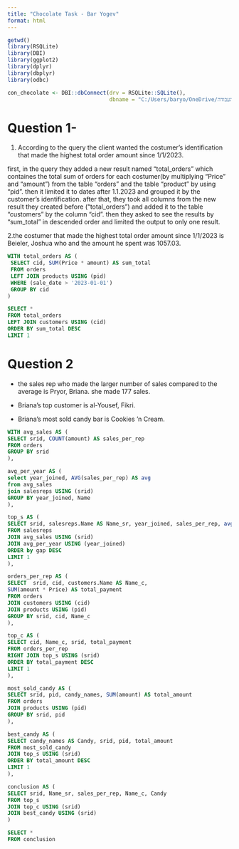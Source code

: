---
title: "Chocolate Task - Bar Yogev"
format: html
---
```{r}


getwd()
library(RSQLite)
library(DBI)
library(ggplot2)
library(dplyr)
library(dbplyr)
library(odbc)
```


```{r}

con_chocolate <- DBI::dbConnect(drv = RSQLite::SQLite(),
                                dbname = "C:/Users/baryo/OneDrive/שולחן העבודה/git/SQL-Assignment/chocolate.sqlite")


```


# Question 1- 
1. According to the query the client wanted the costumer's identification that made the highest total order amount since 1/1/2023.

first, in the query they added a new result named "total_orders" which containes the total sum of orders for each costumer(by multiplying "Price" and "amount") from the table "orders" and the table "product" by using "pid". then it limited it to dates after 1.1.2023 and grouped it by the customer’s identification. after that, they took all columns from the new result they created before ("total_orders") and added it to the table "customers" by the column "cid". then they asked to see the results by "sum_total" in descended order and limited the output to only one result.

2.the costumer that made the highest total order amount since 1/1/2023 is Beieler, Joshua
who and the amount he spent was 1057.03.

```{sql, connection = con_chocolate, output.var = "Q1"}

WITH total_orders AS (
 SELECT cid, SUM(Price * amount) AS sum_total
 FROM orders
 LEFT JOIN products USING (pid)
 WHERE (sale_date > '2023-01-01')
 GROUP BY cid
)

SELECT *
FROM total_orders
LEFT JOIN customers USING (cid)
ORDER BY sum_total DESC
LIMIT 1


```



# Question 2

- the sales rep who made the larger number of sales compared to the average is Pryor, Briana. she made 177 sales.

- Briana's top customer is al-Yousef, Fikri.

- Briana's most sold candy bar is Cookies 'n Cream.

```{sql, connection = con_chocolate, output.var = "Q2"}


WITH avg_sales AS (
SELECT srid, COUNT(amount) AS sales_per_rep
FROM orders 
GROUP BY srid
),

avg_per_year AS (
select year_joined, AVG(sales_per_rep) AS avg
from avg_sales
join salesreps USING (srid)
GROUP BY year_joined, Name
),

top_s AS (
SELECT srid, salesreps.Name AS Name_sr, year_joined, sales_per_rep, avg, (sales_per_rep - avg) AS gap
FROM salesreps
JOIN avg_sales USING (srid)
JOIN avg_per_year USING (year_joined)
ORDER by gap DESC
LIMIT 1
),

orders_per_rep AS (
SELECT  srid, cid, customers.Name AS Name_c, 
SUM(amount * Price) AS total_payment
FROM orders 
JOIN customers USING (cid) 
JOIN products USING (pid)
GROUP BY srid, cid, Name_c
),

top_c AS (
SELECT cid, Name_c, srid, total_payment
FROM orders_per_rep
RIGHT JOIN top_s USING (srid)
ORDER BY total_payment DESC
LIMIT 1
),

most_sold_candy AS (
SELECT srid, pid, candy_names, SUM(amount) AS total_amount
FROM orders
JOIN products USING (pid)
GROUP BY srid, pid
),

best_candy AS (
SELECT candy_names AS Candy, srid, pid, total_amount
FROM most_sold_candy
JOIN top_s USING (srid)
ORDER BY total_amount DESC
LIMIT 1
),

conclusion AS (
SELECT srid, Name_sr, sales_per_rep, Name_c, Candy
FROM top_s
JOIN top_c USING (srid)
JOIN best_candy USING (srid)
)

SELECT *
FROM conclusion

```

